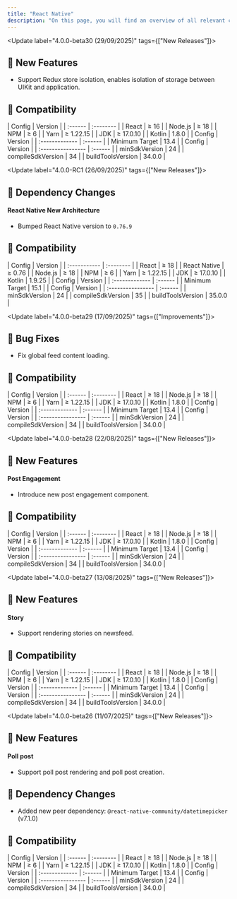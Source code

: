 ```yaml
---
title: "React Native"
description: "On this page, you will find an overview of all relevant changes to the Social Plus UIKit"
---
```


<Update label="4.0.0-beta30  (29/09/2025)" tags={["New Releases"]}>
  ## 🚀 New Features

  - Support Redux store isolation, enables isolation of storage between UIKit and application.

  ## 🧩 Compatibility

  <AccordionGroup>
    <Accordion title="Environment" icon="gear">
      | Config  | Version   |
      | :------ | :-------- |
      | React   | ≥ 16      |
      | Node.js | ≥ 18      |
      | NPM     | ≥ 6       |
      | Yarn    | ≥ 1.22.15 |
      | JDK     | ≥ 17.0.10 |
      | Kotlin  | 1.8.0     |
    </Accordion>
    <Accordion title="iOS SDK" icon="gear">
      | Config         | Version |
      | :------------- | :------ |
      | Minimum Target | 13.4    |
    </Accordion>
    <Accordion title="Android SDK" icon="gear">
      | Config            | Version |
      | :---------------- | :------ |
      | minSdkVersion     | 24      |
      | compileSdkVersion | 34      |
      | buildToolsVersion | 34.0.0  |
    </Accordion>
  </AccordionGroup>
</Update>

<Update label="4.0.0-RC1  (26/09/2025)" tags={["New Releases"]}>
  ## 🚨  Dependency Changes

  #### React Native New Architecture

  - Bumped React Native version to `0.76.9`

  ## 🧩 Compatibility

  <AccordionGroup>
    <Accordion title="Environment" icon="gear">
      | Config       | Version   |
      | :----------- | :-------- |
      | React        | ≥ 18      |
      | React Native | ≥ 0.76    |
      | Node.js      | ≥ 18      |
      | NPM          | ≥ 6       |
      | Yarn         | ≥ 1.22.15 |
      | JDK          | ≥ 17.0.10 |
      | Kotlin       | 1.9.25    |
    </Accordion>
    <Accordion title="iOS SDK" icon="gear">
      | Config         | Version |
      | :------------- | :------ |
      | Minimum Target | 15.1    |
    </Accordion>
    <Accordion title="Android SDK" icon="gear">
      | Config            | Version |
      | :---------------- | :------ |
      | minSdkVersion     | 24      |
      | compileSdkVersion | 35      |
      | buildToolsVersion | 35.0.0  |
    </Accordion>
  </AccordionGroup>
</Update>

<Update label="4.0.0-beta29  (17/09/2025)" tags={["Improvements"]}>
  
  ## 🐞 Bug Fixes 
  - Fix global feed content loading.


  ## 🧩 Compatibility

  <AccordionGroup>
    <Accordion title="Environment" icon="gear">
      | Config  | Version   |
      | :------ | :-------- |
      | React   | ≥ 18      |
      | Node.js | ≥ 18      |
      | NPM     | ≥ 6       |
      | Yarn    | ≥ 1.22.15 |
      | JDK     | ≥ 17.0.10 |
      | Kotlin  | 1.8.0     |
    </Accordion>
    <Accordion title="iOS SDK" icon="gear">
      | Config         | Version |
      | :------------- | :------ |
      | Minimum Target | 13.4    |
    </Accordion>
    <Accordion title="Android SDK" icon="gear">
      | Config            | Version |
      | :---------------- | :------ |
      | minSdkVersion     | 24      |
      | compileSdkVersion | 34      |
      | buildToolsVersion | 34.0.0  |
    </Accordion>
  </AccordionGroup>
</Update>

<Update label="4.0.0-beta28  (22/08/2025)" tags={["New Releases"]}>
  ## 🚀 New Features

  #### Post Engagement
  - Introduce new post engagement component.


  ## 🧩 Compatibility

  <AccordionGroup>
    <Accordion title="Environment" icon="gear">
      | Config  | Version   |
      | :------ | :-------- |
      | React   | ≥ 18      |
      | Node.js | ≥ 18      |
      | NPM     | ≥ 6       |
      | Yarn    | ≥ 1.22.15 |
      | JDK     | ≥ 17.0.10 |
      | Kotlin  | 1.8.0     |
    </Accordion>
    <Accordion title="iOS SDK" icon="gear">
      | Config         | Version |
      | :------------- | :------ |
      | Minimum Target | 13.4    |
    </Accordion>
    <Accordion title="Android SDK" icon="gear">
      | Config            | Version |
      | :---------------- | :------ |
      | minSdkVersion     | 24      |
      | compileSdkVersion | 34      |
      | buildToolsVersion | 34.0.0  |
    </Accordion>
  </AccordionGroup>
</Update>

<Update label="4.0.0-beta27  (13/08/2025)" tags={["New Releases"]}>
  ## 🚀 New Features

  #### Story
  - Support rendering stories on newsfeed.


  ## 🧩 Compatibility

  <AccordionGroup>
    <Accordion title="Environment" icon="gear">
      | Config  | Version   |
      | :------ | :-------- |
      | React   | ≥ 18      |
      | Node.js | ≥ 18      |
      | NPM     | ≥ 6       |
      | Yarn    | ≥ 1.22.15 |
      | JDK     | ≥ 17.0.10 |
      | Kotlin  | 1.8.0     |
    </Accordion>
    <Accordion title="iOS SDK" icon="gear">
      | Config         | Version |
      | :------------- | :------ |
      | Minimum Target | 13.4    |
    </Accordion>
    <Accordion title="Android SDK" icon="gear">
      | Config            | Version |
      | :---------------- | :------ |
      | minSdkVersion     | 24      |
      | compileSdkVersion | 34      |
      | buildToolsVersion | 34.0.0  |
    </Accordion>
  </AccordionGroup>
</Update>

<Update label="4.0.0-beta26  (11/07/2025)" tags={["New Releases"]}>
  ## 🚀 New Features

  #### Poll post
  - Support poll post rendering and poll post creation.

  ## 🚨  Dependency Changes

  - Added new peer dependency: `@react-native-community/datetimepicker` (v7.1.0)

  ## 🧩 Compatibility

  <AccordionGroup>
    <Accordion title="Environment" icon="gear">
      | Config  | Version   |
      | :------ | :-------- |
      | React   | ≥ 18      |
      | Node.js | ≥ 18      |
      | NPM     | ≥ 6       |
      | Yarn    | ≥ 1.22.15 |
      | JDK     | ≥ 17.0.10 |
      | Kotlin  | 1.8.0     |
    </Accordion>
    <Accordion title="iOS SDK" icon="gear">
      | Config         | Version |
      | :------------- | :------ |
      | Minimum Target | 13.4    |
    </Accordion>
    <Accordion title="Android SDK" icon="gear">
      | Config            | Version |
      | :---------------- | :------ |
      | minSdkVersion     | 24      |
      | compileSdkVersion | 34      |
      | buildToolsVersion | 34.0.0  |
    </Accordion>
  </AccordionGroup>
</Update>